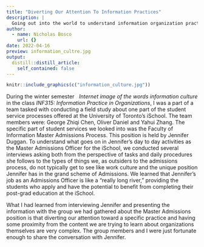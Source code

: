 ```yaml
---
title: "Diverting Our Attention To Information Practices"
description: |
  Going out into the world to understand information organization practices and cultures.
author:
  - name: Nicholas Bosco
    url: {}
date: 2022-04-16
preview: information_cultre.jpg
output:
  distill::distill_article:
    self_contained: false
---
```



```r
knitr::include_graphics(c("information_culture.jpg"))
```
[*Internet image of the words information culture*]{style="float:right"}

<!--Image from https://commons.wikimedia.org/wiki/File:Information_culture.jpg -->

During the winter semester in the class *INF315: Information Practice in Organizations*, I was a part of a team tasked with conducting a field study about one part of the student service processes offered at the University of Toronto's iSchool. The team members were: George Zhiqi Chen, Oliver Daniel and Yahui Zhang. The specific part of student services we looked into was the Faculty of Information Master Admissions Process. This position is held by Jennifer Duggan. To understand what goes on in Jennifer's day to day activities as the Master Admissions Officer for the iSchool, we conducted several interviews asking both from the perspective of tasks and daily procedures she follows to the types of things we, as outsiders to the admissions process, do not typically get to see like work culture and the unique position Jennifer has in the grand scheme of Admissions. We learned that Jennifer's job as an Admissions Officer is like a "really long river," providing the students who apply and have the potential to benefit from completing their post-grad education at the iSchool. 

What I had learned from interviewing Jennifer and presenting the information with the group we had gathered about the Master Admissions position is that diverting our attention toward a specific practice and having some proximity from the content we are trying to learn about organizations themselves are very complex. The group members and I were just fortunate enough to share the conversation with Jennifer.


